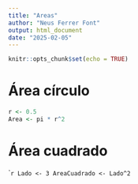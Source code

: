 ```yaml
---
title: "Areas"
author: "Neus Ferrer Font"
output: html_document
date: "2025-02-05"
---
```


```r
knitr::opts_chunk$set(echo = TRUE)
```

# Área círculo

```r
r <- 0.5
Area <- pi * r^2
```

# Área cuadrado

```r
Lado <- 3
AreaCuadrado <- Lado^2
``
